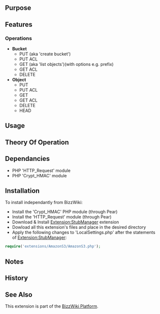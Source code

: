 {{Extension
|name        = AmazonS3
|status      = beta
|type        = other
|hook1       = RecentChange_save
|author      = [[user:jldupont|Jean-Lou Dupont]]
|image       =
|version     = See SVN ($Id: Backup.doc.wikitext 763 2007-09-13 01:59:54Z jeanlou.dupont $)
|update      =
|mediawiki   = tested on 1.10 but probably works with a earlier versions
|download    = [http://bizzwiki.googlecode.com/svn/trunk/BizzWiki/extensions/AmazonS3/ SVN]
|readme      =
|changelog   =
|description = 
|parameters  =
|rights      =
|example     =
}}
<!--@@
{{#autoredirect: Extension|{{#noext:{{SUBPAGENAME}} }} }}
== File Status ==
This section is only valid when viewing the page in a BizzWiki environment.
<code>(($#extractmtime|@@mtime@@$))  (($#extractfile|@@file@@$))</code>

Status: (($#comparemtime|<b>File system copy is newer - [{{fullurl:{{NAMESPACE}}:{{PAGENAME}}|action=reload}} Reload] </b>|Up to date$))
@@-->
== Purpose ==

== Features ==
=== Operations ===
* <b>Bucket</b>
** PUT     (aka 'create bucket')
** PUT ACL
** GET     (aka 'list objects')(with options e.g. prefix)
** GET ACL
** DELETE
* <b>Object</b>
** PUT
** PUT ACL
** GET
** GET ACL
** DELETE
** HEAD

== Usage ==


== Theory Of Operation ==

== Dependancies ==
* PHP 'HTTP_Request' module
* PHP 'Crypt_HMAC' module

== Installation ==
To install independantly from BizzWiki:
* Install the 'Crypt_HMAC' PHP module (through Pear)
* Install the 'HTTP_Request' module (through Pear)
* Download & Install [[Extension:StubManager]] extension
* Dowload all this extension's files and place in the desired directory
* Apply the following changes to 'LocalSettings.php' after the statements of [[Extension:StubManager]]:
<source lang=php>
require('extensions/AmazonS3/AmazonS3.php');
</source>

== Notes ==

== History ==

== See Also ==
This extension is part of the [[Extension:BizzWiki|BizzWiki Platform]].
